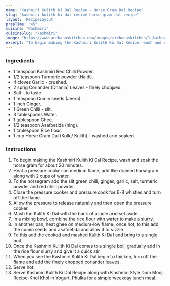 ---
name: "Kashmiri Kulith Ki Dal Recipe - Horse Gram Dal Recipe"
slug: "kashmiri-kulith-ki-dal-recipe-horse-gram-dal-recipe"
layout: 'RecipeLayout'
prepTime: "45"
cuisine: "Kashmiri"
cuisineSlug: "kashmiri"
image: "https://www.archanaskitchen.com/images/archanaskitchen/1-Author/nithya.anantham/Kashmiri_Kulith_Dal_Recipe_Horsegram_Dal_Kollu-5_1600.jpg"
excerpt: "To begin making the Kashmiri Kulith Ki Dal Recipe, wash and soak the horse gram for about 20 minutes"
---

### Ingredients

- 1 teaspoon Kashmiri Red Chilli Powder.
- 1/2 teaspoon Turmeric powder (Haldi).
- 4 cloves Garlic - crushed.
- 2 sprig Coriander (Dhania) Leaves - finely chopped.
- Salt - to taste.
- 1 teaspoon Cumin seeds (Jeera).
- 1 inch Ginger.
- 1 Green Chilli - slit.
- 3 tablespoons Water.
- 1 tablespoon Ghee.
- 1/2 teaspoon Asafoetida (hing).
- 1 tablespoon Rice flour.
- 1 cup Horse Gram Dal (Kollu/ Kulith) - washed and soaked.

### Instructions

1. To begin making the Kashmiri Kulith Ki Dal Recipe, wash and soak the horse gram for about 20 minutes.
1. Heat a pressure cooker on medium flame, add the drained horsegram along with 2 cups of water.
1. To the horsegram add the slit green chilli, ginger, garlic, salt, turmeric powder and red chilli powder.
1. Close the pressure cooker and pressure cook for 6-8 whistles and turn off the flame.
1. Allow the pressure to release naturally and then open the pressure cooker.
1. Mash the Kulith Ki Dal with the back of a ladle and set aside.
1. In a mixing bowl, combine the rice flour with water to make a slurry.
1. In another pan, heat ghee on medium-low flame, once hot, to this add the cumin seeds and asafoetida and allow it to sizzle.
1.  To this add the cooked and mashed Kulith Ki Dal and bring to a single boil.
1. Once the Kashmiri Kulith Ki Dal comes to a single boil, gradually add in the rice flour slurry and give it a quick stir.
1. When you see the Kashmiri Kulith Ki Dal begin to thicken, turn off the flame and add the finely chopped coriander leaves.
1. Serve hot.
1. Serve Kashmiri Kulith Ki Dal Recipe along with Kashmiri Style Dum Monji Recipe-Knol Khol in Yogurt, Phulka for a simple weekday lunch meal.
